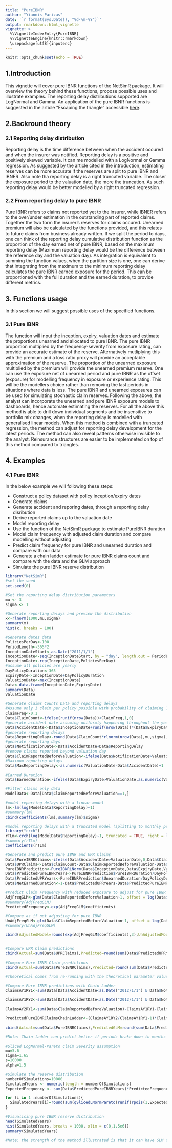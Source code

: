 ---
title: "PureIBNR"
author: "Yiannis Parizas"
date: '`r format(Sys.Date(), "%d-%m-%Y")`'
output: rmarkdown::html_vignette
vignette: >
  %\VignetteIndexEntry{PureIBNR}
  %\VignetteEngine{knitr::rmarkdown}
  \usepackage[utf8]{inputenc}
---

```{r setup, include=FALSE}
knitr::opts_chunk$set(echo = TRUE)
```

## 1.Introduction


This vignette will cover pure IBNR functions of the NetSimR package. It will overview the theory behind these functions, propose possible uses and illustrate examples. The reporting delay distributions supported are LogNormal and Gamma. An application of the pure IBNR functions is suggested in the article "Escaping the triangle" accessible [here](https://www.theactuary.com/features/2019/06/escaping-the-triangle/).



\pagebreak
## 2.Backround theory


### 2.1 Reporting delay distribution
Reporting delay is the time difference between when the accident occured and when the insurer was notified.
Reporting delay is a positive and positively skewed variable.
It can me modelled with a LogNormal or Gamma regression.
As suggested by the article cited in the introduction, estimating reserves can be more accurate if the reserves are split to pure IBNR and IBNER.
Also note tha reporting delay is a right truncated variable. The closer the exposure period to the valuation date, the more the truncation. As such reporting delay would be better modelled by a right truncated regression.

### 2.2 From reporting delay to pure IBNR
Pure IBNR refers to claims not reported yet to the insurer, while IBNER refers to the over/under estimation in the outstanding part of reported claims. Together the two form the insurer's reserves for claims occured. Unearned premium will also be calculated by the functions provided, and this relates to future claims from business already written.
If we split the period to days, one can think of the reporting delay cumulative distribution function as the proportion of the day earned net of pure IBNR, based on the maximum reporting delay (Maximum reporting delay would be the difference between the reference day and the valuation day).
As integration is equivalent to summing the function values, when the partition size is one, one can derive that integrating from the maximum to the minimum reporting delay calculates the pure IBNR earned exposure for the period. This can be proportioned with the full duration and the earned duration, to provide different metrics.



\pagebreak
## 3. Functions usage


In this section we will suggest possible uses of the specified functions.


### 3.1 Pure IBNR
The function will input the inception, expiry, valuation dates and estimate the proportions unearned and allocated to pure IBNR.
The pure IBNR proportion multiplied by the frequency-severity from exposure rating, can provide an accurate estimate of the reserve.
Alternatively mutliplying this with the premium and a loss ratio proxy will provide an acceptable approximation of the reserve.
The proportion of the unearned exposure multiplied by the premium will provide the unearned premium reserve.
One can use the exposure net of unearned period and pure IBNR as the offset (exposure) for modelling frequency in exposure or experience rating. This will be the modellers choice rather than removing the last periods in situations where data is less.
The pure IBNR and unearned exposures can be used for simulating stochastic claim reserves.
Following the above, the analyst can incorporate the unearned and pure IBNR exposure models to dashboards, hence automate estimating the reserves.
For all the above this method is able to drill down individual segments and be insensitive to portfolio mix changes, when the reporting delay is modelled with generalised linear models.
When this method is combined with a truncated regression, the method can adjust for reporting delay development for the latest periods. The method can also reveal patterns otherwise invisible to the analyst.
Reinsurance structures are easier to be implemneted on top of this method compared to triangles.


\pagebreak
## 4. Examples


### 4.1 Pure IBNR

In the below example we will following these steps:

- Construct a policy dataset with policy inception/expiry dates
- Generate claims
- Generate accident and reporing dates, through a reporting delay disribution
- Derive reported claims up to the valuation date
- Model reporting delay
- Use the function of the NetSimR package to estimate PureIBNR duration
- Model claim frequency with adjusted claim duration and compare modelling without adjusting
- Predict claim frequency for pure IBNR and unearned duration and compare with our data
- Generate a chain ladder estimate for pure IBNR claims count and compare with the data and the GLM approach
- Simulate the pure IBNR reserve distribution

```{r pure IBNR example}
library("NetSimR")
#set the seed
set.seed(0)

#Set the reporting delay distribution parameters
mu <- 3
sigma <- 1

#Generate reporting delays and preview the distribution
x<-rlnorm(1000,mu,sigma)
summary(x)
hist(x, breaks = 100)
```

```{r pure IBNR example continued}
#Generate dates data
PoliciesPerDay<-100
PeriodLength<-365*2
InceptionDateStart<-as.Date("2011/1/1")
InceptionDate<-seq(InceptionDateStart, by = "day", length.out = PeriodLength)
InceptionDate<-rep(InceptionDate,PoliciesPerDay)
#assume all policies are yearly
DayPolicyDuration<-365
ExpiryDate<-InceptionDate+DayPolicyDuration
ValuationDate<-max(InceptionDate)
Data<-data.frame(InceptionDate,ExpiryDate)
summary(Data)
ValuationDate

#Generate Claims Counts Data and reporting delays
#Assume only 1 claim per policy possible with probability of claiming 10%
ClaimFreq<-0.1
Data$ClaimCount<-ifelse(runif(nrow(Data))<ClaimFreq,1,0)
#generate accident date assuming uniformly happening throughout the year
Data$AccidentDate<-Data$InceptionDate+runif(nrow(Data))*(Data$ExpiryDate-Data$InceptionDate)
#generate reporting delays
Data$ReportingDelay<-round(Data$ClaimCount*rlnorm(nrow(Data),mu,sigma),1)
#generate reporting days
Data$NotificationDate<-Data$AccidentDate+Data$ReportingDelay
#remove claims reported beyond valuation day
Data$ClaimReportedBeforeValuation<-ifelse(Data$NotificationDate>ValuationDate,0,Data$ClaimCount)
#Maximum reporting delays
Data$MaxReportingDelay<-as.numeric(ValuationDate-Data$AccidentDate)+1

#Earned Duration
Data$EarnedDuration<-ifelse(Data$ExpiryDate>ValuationDate,as.numeric(ValuationDate-Data$InceptionDate),as.numeric(Data$ExpiryDate-Data$InceptionDate))/365

#Filter claims only data
ModelData<-Data[Data$ClaimReportedBeforeValuation==1,]

#model reporting delays with a linear model
lm<-lm(log(ModelData$ReportingDelay)~1)
#summary(lm)
cbind(coefficients(lm),summary(lm)$sigma)

#model reporting delays with a truncated model (splitting to monthly periods would be more accurate in terms of maximum reporting delay)
library("crch")
rTLm<-crch(log(ModelData$ReportingDelay)~1, truncated = TRUE, right = log(ModelData$MaxReportingDelay), dist = "gaussian", link.scale = "identity")
#summary(rTLm)
coefficients(rTLm)

#Generate and predict pure IBNR and UPR Claims
Data$PureIBNRClaims<-ifelse(Data$AccidentDate>ValuationDate,0,Data$ClaimCount-Data$ClaimReportedBeforeValuation)
Data$UPRClaims<-Data$ClaimCount-Data$ClaimReportedBeforeValuation-Data$PureIBNR
PureIBNRPrediction<-PureIBNRLNorm(Data$InceptionDate,Data$ExpiryDate,ValuationDate,coefficients(rTLm)[1],coefficients(rTLm)[2])
Data$PredictedPureIBNRYears<-PureIBNRPrediction$PureIBNRDuration/DayPolicyDuration
Data$PredictedUPRYears<-PureIBNRPrediction$UnearnedDuration/DayPolicyDuration
Data$NetEarnedDuration<-1-Data$PredictedUPRYears-Data$PredictedPureIBNRYears+0.00001

#Predict Claim Frequency with reduced exposure to adjust for pure IBNR
AdjFreqGLM<-glm(Data$ClaimReportedBeforeValuation~1, offset = log(Data$NetEarnedDuration), family = "poisson")
#summary(AdjFreqGLM)
PredictedFrequency<-exp(AdjFreqGLM$coefficients)

#Compare as if not adjusting for pure IBNR
UnAdjFreqGLM<-glm(Data$ClaimReportedBeforeValuation~1, offset = log(Data$EarnedDuration+0.00001), family = "poisson")
#summary(UnAdjFreqGLM)

cbind(AdjustedModel=round(exp(AdjFreqGLM$coefficients),3),UnAdjustedModel=round(exp(UnAdjFreqGLM$coefficients),3),Actual=ClaimFreq)


#Compare UPR Claim predictions
cbind(Actual=sum(Data$UPRClaims),Predicted=round(sum(Data$PredictedUPRYears)*PredictedFrequency,0))

#Compare Pure IBNR Claim predictions
cbind(Actual=sum(Data$PureIBNRClaims),Predicted=round(sum(Data$PredictedPureIBNRYears)*PredictedFrequency,0), Theoretical=327)

#Theoretical comes from re-running with the theoretical parameter values

#Compare Pure IBNR predictions with Chain Ladder
ClaimsAY1RY1<-sum(Data[Data$AccidentDate<as.Date("2012/1/1") & Data$NotificationDate<as.Date("2012/1/1"), ]$ClaimReportedBeforeValuation)

ClaimsAY1RY2<-sum(Data[Data$AccidentDate<as.Date("2012/1/1") & Data$NotificationDate<as.Date("2013/1/1"), ]$ClaimReportedBeforeValuation)

ClaimsAY2RY1<-sum(Data$ClaimReportedBeforeValuation)-ClaimsAY1RY1-ClaimsAY1RY2

PredictedPureIBNRClaimsChainLadder<-(ClaimsAY1RY2/ClaimsAY1RY1-1)*ClaimsAY2RY1

cbind(Actual=sum(Data$PureIBNRClaims),PredictedGLM=round(sum(Data$PredictedPureIBNRYears)*PredictedFrequency,0),PredictedCL=round(PredictedPureIBNRClaimsChainLadder,0))

#Note: Chain ladder can predict better if periods brake down to months or quarters

#Sliced LogNormal-Pareto claim Severity assumption
mu=5.6
sigma=1.65
s=10000
alpha=1.5

#Simulate the reserve distribution
numberOfSimulations=10000
SimulatedYears <- numeric(length = numberOfSimulations)
ExpectedFrequency <- sum(Data$PredictedPureIBNRYears)*PredictedFrequency

for (i in 1 :numberOfSimulations){
  SimulatedYears[i]=round(sum(qSlicedLNormPareto(runif(rpois(1,ExpectedFrequency)),mu,sigma,s,alpha)),0)
}

#Visualising pure IBNR reserve distribution
head(SimulatedYears)
hist(SimulatedYears, breaks = 1000, xlim = c(0,1.5e6))
summary(SimulatedYears)

#Note: the strength of the method illustrated is that it can have GLM factors for reporting delay, frequency and severity, and run the simulations per risk

```


